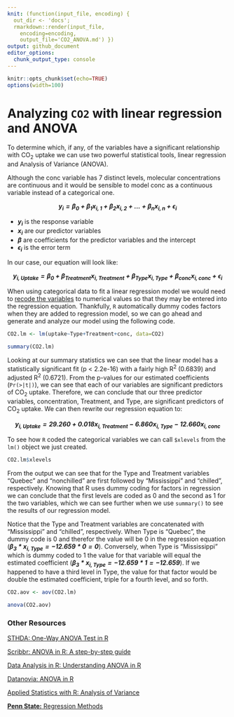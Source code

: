 ```yaml
---
knit: (function(input_file, encoding) {
  out_dir <- 'docs';
  rmarkdown::render(input_file,
    encoding=encoding,
    output_file='CO2_ANOVA.md') })
output: github_document
editor_options:
  chunk_output_type: console
---
```


```r
knitr::opts_chunk$set(echo=TRUE)
options(width=100)
```

# Analyzing ``CO2`` with linear regression and ANOVA

To determine which, if any, of the variables have a significant relationship with CO<sub>2</sub> uptake we can use two powerful statistical tools, linear regression and Analysis of Variance (ANOVA).

Although the conc variable has 7 distinct levels, molecular concentrations are continuous and it would be sensible to model conc as a continuous variable instead of a categorical one.  

$$\mathbfit{y_i = {\beta}_0 + {\beta}_1 x_{i,1} + {\beta}_2 x_{i,2} + ... + {\beta}_n x_{i,n} + {\epsilon}_i}$$

- $\mathbfit{y_i}$ is the response variable
- $\mathbfit{x_i}$ are our predictor variables
- $\mathbfit{\beta}$ are coefficients for the predictor variables and the intercept
- $\mathbfit{{\epsilon}_i}$ is the error term

In our case, our equation will look like:

$$\mathbfit{y_{i, Uptake} = {\beta}_0 + {\beta}_{Treatment} x_{i,Treatment} + {\beta}_{Type} x_{i,Type} + {\beta}_{conc} x_{i,conc} + {\epsilon}_i}$$

When using categorical data to fit a linear regression model we would need to [recode the variables](https://stats.idre.ucla.edu/spss/faq/coding-systems-for-categorical-variables-in-regression-analysis/) to numerical values so that they may be entered into the regression equation.  Thankfully, `R` automatically dummy codes factors when they are added to regression model, so we can go ahead and generate and analyze our model using the following code.

```r
CO2.lm <- lm(uptake~Type+Treatment+conc, data=CO2)

summary(CO2.lm)
```

Looking at our summary statistics we can see that the linear model has a statistically significant fit (p < 2.2e-16) with a fairly high R<sup>2</sup> (0.6839) and adjusted R<sup>2</sup> (0.6721).  From the p-values for our estimated coefficients (`Pr(>|t|)`), we can see that each of our variables are significant predictors of CO<sub>2</sub> uptake.  Therefore, we can conclude that our three predictor variables, concentration, Treatment, and Type, are significant predictors of CO<sub>2</sub> uptake.  We can then rewrite our regression equation to:

$$\mathbfit{y_{i, Uptake} = 29.260 + 0.018 x_{i,Treatment} - 6.860 x_{i,Type} - 12.660 x_{i,conc}}$$

To see how `R` coded the categorical variables we can call `$xlevels` from the `lm()` object we just created.

```r
CO2.lm$xlevels
```

From the output we can see that for the Type and Treatment variables "Quebec" and "nonchilled" are first followed by "Mississippi" and "chilled", respectively.  Knowing that R uses dummy coding for factors in regression we can conclude that the first levels are coded as 0 and the second as 1 for the two variables, which we can see further when we use `summary()` to see the results of our regression model.

Notice that the Type and Treatment variables are concatenated with "Mississippi" and "chilled", respectively.  When Type is "Quebec", the dummy code is 0 and therefor the value will be 0 in the regression equation ($\mathbfit{\beta_3 * x_{i,Type} = -12.659 * 0 = 0}$).  Conversely, when Type is "Mississippi" which is dummy coded to 1 the value for that variable will equal the estimated coefficient ($\mathbfit{\beta_3 * x_{i,Type}=-12.659 * 1 = -12.659}$).  If we happened to have a third level in Type, the value for that factor would be double the estimated coefficient, triple for a fourth level, and so forth.






```r
CO2.aov <- aov(CO2.lm)
```



```r
anova(CO2.aov)
```

\newline
\newline

### Other Resources

[STHDA: One-Way ANOVA Test in R](http://www.sthda.com/english/wiki/one-way-anova-test-in-r)

[Scribbr: ANOVA in R: A step-by-step guide](https://www.scribbr.com/statistics/anova-in-r/)

[Data Analysis in R: Understanding ANOVA in R](https://bookdown.org/steve_midway/DAR/understanding-anova-in-r.html)

[Datanovia: ANOVA in R](https://www.datanovia.com/en/lessons/anova-in-r/)

[Applied Statistics with R: Analysis of Variance](https://daviddalpiaz.github.io/appliedstats/analysis-of-variance.html)

[**Penn State:** Regression Methods](https://online.stat.psu.edu/stat501/lesson/welcome-stat-501)